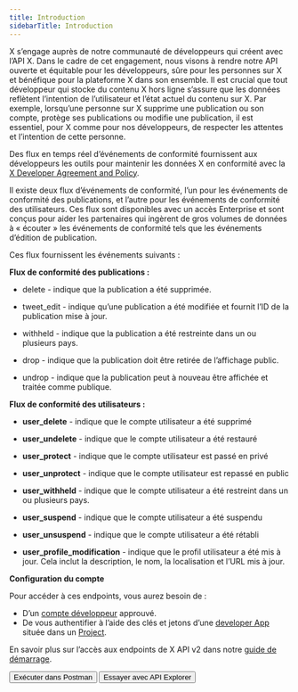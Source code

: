 ```yaml
---
title: Introduction
sidebarTitle: Introduction
---
```



X s’engage auprès de notre communauté de développeurs qui créent avec l’API X. Dans le cadre de cet engagement, nous visons à rendre notre API ouverte et équitable pour les développeurs, sûre pour les personnes sur X et bénéfique pour la plateforme X dans son ensemble. Il est crucial que tout développeur qui stocke du contenu X hors ligne s’assure que les données reflètent l’intention de l’utilisateur et l’état actuel du contenu sur X. Par exemple, lorsqu’une personne sur X supprime une publication ou son compte, protège ses publications ou modifie une publication, il est essentiel, pour X comme pour nos développeurs, de respecter les attentes et l’intention de cette personne.

Des flux en temps réel d’événements de conformité fournissent aux développeurs les outils pour maintenir les données X en conformité avec la [X Developer Agreement and Policy](https://developer.x.com/en/developer-terms/policy).

Il existe deux flux d’événements de conformité, l’un pour les événements de conformité des publications, et l’autre pour les événements de conformité des utilisateurs. Ces flux sont disponibles avec un accès Enterprise et sont conçus pour aider les partenaires qui ingèrent de gros volumes de données à « écouter » les événements de conformité tels que les événements d’édition de publication.

Ces flux fournissent les événements suivants :

**Flux de conformité des publications :**

* delete - indique que la publication a été supprimée.

* tweet&#95;edit - indique qu’une publication a été modifiée et fournit l’ID de la publication mise à jour.

* withheld - indique que la publication a été restreinte dans un ou plusieurs pays.

* drop - indique que la publication doit être retirée de l’affichage public.

* undrop - indique que la publication peut à nouveau être affichée et traitée comme publique.

**Flux de conformité des utilisateurs :**

* **user&#95;delete** - indique que le compte utilisateur a été supprimé

* **user&#95;undelete** - indique que le compte utilisateur a été restauré

* **user&#95;protect** - indique que le compte utilisateur est passé en privé

* **user&#95;unprotect** - indique que le compte utilisateur est repassé en public

* **user&#95;withheld** - indique que le compte utilisateur a été restreint dans un ou plusieurs pays.

* **user&#95;suspend** - indique que le compte utilisateur a été suspendu

* **user&#95;unsuspend** - indique que le compte utilisateur a été rétabli

* **user&#95;profile&#95;modification** - indique que le profil utilisateur a été mis à jour. Cela inclut la description, le nom, la localisation et l’URL mis à jour.

**Configuration du compte**

Pour accéder à ces endpoints, vous aurez besoin de :

* D’un [compte développeur](https://developer.x.com/en/portal/petition/essential/basic-info) approuvé.
* De vous authentifier à l’aide des clés et jetons d’une [developer App](/fr/resources/fundamentals/developer-apps) située dans un [Project](/fr/resources/fundamentals/projects).

En savoir plus sur l’accès aux endpoints de X API v2 dans notre [guide de démarrage](/fr/x-api/getting-started/getting-access).

<div className="flex space-x-2">
  <Button href="https://app.getpostman.com/run-collection/9956214-784efcda-ed4c-4491-a4c0-a26470a67400">
    Exécuter dans Postman
  </Button>

  <Button href="https://developer.x.com/apitools/api?endpoint=/2/compliance/jobs">
    Essayer avec API Explorer
  </Button>
</div>
